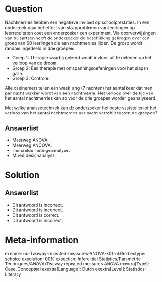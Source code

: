 Question
========
  
Nachtmerries hebben een negatieve invloed op schoolprestaties. In een onderzoek naar het effect van slaapproblemen van leerlingen op leerresultaten doet een onderzoeker een experiment. Via doorverwijzingen van huisartsen heeft de onderzoeker de beschikking gekregen over een groep van 60 leerlingen die aan nachtmerries lijden. De groep wordt random ingedeeld in drie groepen:

- Groep 1: Therapie waarbij geleerd wordt invloed uit te oefenen op het verloop van de droom.
- Groep 2: Een therapie met ontspanningsoefeningen voor het slapen gaan.
- Groep 3: Controle.

Alle deelnemers tellen een week lang (7 nachten) het aantal keer dat men per nacht wakker wordt van een nachtmerrie. Het verloop over de tijd van het aantal nachtmerries kan zo voor de drie groepen worden geanalyseerd.

Met welke analysetechniek kan de onderzoeker het beste vaststellen of het verloop van het aantal nachtmerries per nacht verschilt tussen de groepen?

  
Answerlist
----------
* Meerweg ANOVA.
* Meerweg ANCOVA.
* Herhaalde metingenanalyse.
* Mixed designanalyse.

Solution
========



Answerlist
----------
* Dit antwoord is incorrect.
* Dit antwoord is incorrect.
* Dit antwoord is correct.
* Dit antwoord is incorrect.

Meta-information
================
exname: uu-Twoway-repeated-measures-ANOVA-801-nl.Rmd
extype: schoice
exsolution: 0010
exsection: Inferential Statistics/Parametric Techniques/ANOVA/Twoway repeated measures ANOVA
exextra[Type]: Case, Conceptual
exextra[Language]: Dutch
exextra[Level]: Statistical Literacy